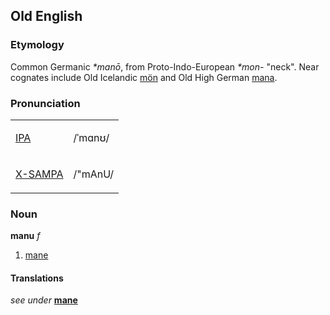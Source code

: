 ==Old English==
===Etymology===
Common Germanic ''*manō'', from Proto-Indo-European ''*mon-'' "neck".  Near cognates include Old Icelandic [[mön]] and Old High German [[mana]].

===Pronunciation===
{| border=1 cellpadding=5
| [[w:IPA|IPA]] || /ˈmɑnʊ/
|-
| [[w:X-SAMPA|X-SAMPA]] || /"mAnU/
|}

===Noun===
'''manu''' ''f'' 
# [[mane]]

====Translations====
''see under'' '''[[mane]]'''